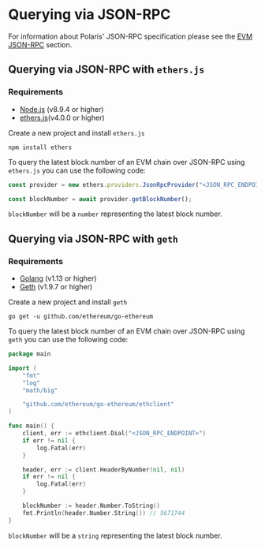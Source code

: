 # Querying via JSON-RPC

For information about Polaris' JSON-RPC specification please see the [EVM JSON-RPC](../json-rpc) section.

## Querying via JSON-RPC with `ethers.js`

### Requirements
- [Node.js](https://nodejs.org/en/download/) (v8.9.4 or higher)
- [ethers.js](https://github.com/ethers-io/ethers.js/)(v4.0.0 or higher)

Create a new project and install `ethers.js`

`npm install ethers`

To query the latest block number of an EVM chain over JSON-RPC using `ethers.js` you can use the following code:

```javascript
const provider = new ethers.providers.JsonRpcProvider("<JSON_RPC_ENDPOINT>");

const blockNumber = await provider.getBlockNumber();
```

`blockNumber` will be a `number` representing the latest block number.

## Querying via JSON-RPC with `geth`

### Requirements
- [Golang](https://golang.org/doc/install) (v1.13 or higher)
- [Geth](https://geth.ethereum.org/downloads/) (v1.9.7 or higher)

Create a new project and install `geth`

`go get -u github.com/ethereum/go-ethereum`

To query the latest block number of an EVM chain over JSON-RPC using `geth` you can use the following code:

```go
package main

import (
    "fmt"
    "log"
    "math/big"

    "github.com/ethereum/go-ethereum/ethclient"
)

func main() {
    client, err := ethclient.Dial("<JSON_RPC_ENDPOINT>")
    if err != nil {
        log.Fatal(err)
    }

    header, err := client.HeaderByNumber(nil, nil)
    if err != nil {
        log.Fatal(err)
    }

    blockNumber := header.Number.ToString()
    fmt.Println(header.Number.String()) // 5671744
}
```

`blockNumber` will be a `string` representing the latest block number.
